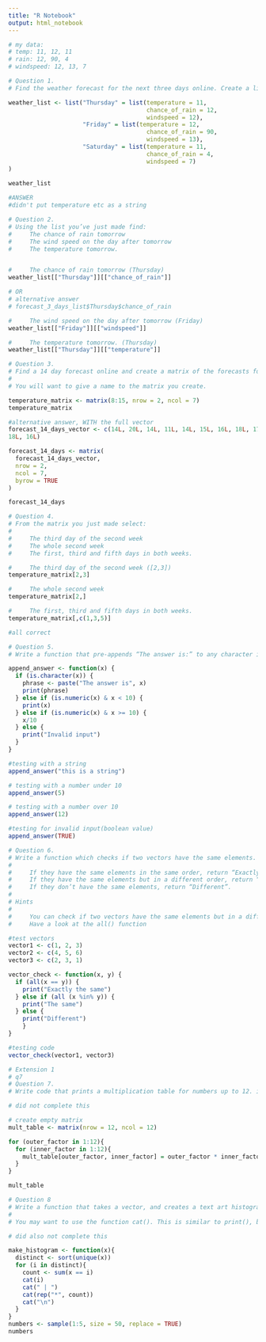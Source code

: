 ```yaml
---
title: "R Notebook"
output: html_notebook
---
```


```r
# my data:
# temp: 11, 12, 11
# rain: 12, 90, 4
# windspeed: 12, 13, 7
```

```r
# Question 1.
# Find the weather forecast for the next three days online. Create a list of lists in which each inner list should be labelled with the name of the day of the week. Each inner list should contain named elements telling you the temperature, chance of rain and wind speed.

weather_list <- list("Thursday" = list(temperature = 11, 
                                       chance_of_rain = 12, 
                                       windspeed = 12),
                     "Friday" = list(temperature = 12, 
                                       chance_of_rain = 90, 
                                       windspeed = 13),
                     "Saturday" = list(temperature = 11, 
                                       chance_of_rain = 4, 
                                       windspeed = 7)
)
  
weather_list

#ANSWER
#didn't put temperature etc as a string

```

```r
# Question 2.
# Using the list you’ve just made find:
#     The chance of rain tomorrow
#     The wind speed on the day after tomorrow
#     The temperature tomorrow.


#     The chance of rain tomorrow (Thursday)
weather_list[["Thursday"]][["chance_of_rain"]]

# OR
# alternative answer
# forecast_3_days_list$Thursday$chance_of_rain

#     The wind speed on the day after tomorrow (Friday)
weather_list[["Friday"]][["windspeed"]]

#     The temperature tomorrow. (Thursday)
weather_list[["Thursday"]][["temperature"]]

```

```r
# Question 3.
# Find a 14 day forecast online and create a matrix of the forecasts for temperature, where each week is one row and columns correspond to days.
# 
# You will want to give a name to the matrix you create.

temperature_matrix <- matrix(8:15, nrow = 2, ncol = 7)
temperature_matrix

#alternative answer, WITH the full vector
forecast_14_days_vector <- c(14L, 20L, 14L, 11L, 14L, 15L, 16L, 18L, 17L, 13L, 16L, 16L, 
18L, 16L)

forecast_14_days <- matrix(
  forecast_14_days_vector,
  nrow = 2,
  ncol = 7, 
  byrow = TRUE
)

forecast_14_days

```

```r
# Question 4.
# From the matrix you just made select:
# 
#     The third day of the second week
#     The whole second week
#     The first, third and fifth days in both weeks.

#     The third day of the second week ([2,3])
temperature_matrix[2,3]

#     The whole second week
temperature_matrix[2,]

#     The first, third and fifth days in both weeks.
temperature_matrix[,c(1,3,5)]

#all correct
```

```r
# Question 5.
# Write a function that pre-appends “The answer is:” to any character input, while for numeric input, it either just returns the number for numbers less than 10, or divides the number by 10 for numbers greater than 10. For anything else return “Invalid input”.

append_answer <- function(x) {
  if (is.character(x)) {
    phrase <- paste("The answer is", x)
    print(phrase)
  } else if (is.numeric(x) & x < 10) { 
    print(x)
  } else if (is.numeric(x) & x >= 10) { 
    x/10
  } else {
    print("Invalid input")
  }
}

#testing with a string
append_answer("this is a string")

# testing with a number under 10
append_answer(5)

# testing with a number over 10
append_answer(12)

#testing for invalid input(boolean value)
append_answer(TRUE)

```

```r
# Question 6.
# Write a function which checks if two vectors have the same elements.
# 
#     If they have the same elements in the same order, return “Exactly the same”
#     If they have the same elements but in a different order, return “The same”
#     If they don’t have the same elements, return “Different”.
# 
# Hints
# 
#     You can check if two vectors have the same elements but in a different order by using sort to sort each vector first and then checking if they are equal.
#     Have a look at the all() function

#test vectors
vector1 <- c(1, 2, 3)
vector2 <- c(4, 5, 6)
vector3 <- c(2, 3, 1)

vector_check <- function(x, y) {
  if (all(x == y)) {
    print("Exactly the same")
  } else if (all (x %in% y)) {
    print("The same")
  } else { 
    print("Different")
    }
}

#testing code
vector_check(vector1, vector3)

```

```r
# Extension 1
# q7
# Question 7.
# Write code that prints a multiplication table for numbers up to 12. i.e. there will be 12 rows and 12 columns, and each element should be the row number multiplied by the column number.

# did not complete this

# create empty matrix
mult_table <- matrix(nrow = 12, ncol = 12)

for (outer_factor in 1:12){
  for (inner_factor in 1:12){
    mult_table[outer_factor, inner_factor] = outer_factor * inner_factor
  }
}

mult_table

```

```r
# Question 8
# Write a function that takes a vector, and creates a text art histogram, like the one below.
# 
# You may want to use the function cat(). This is similar to print(), but prints directly, without vector markers. You can also include newlines "\n" when using cat().

# did also not complete this

make_histogram <- function(x){
  distinct <- sort(unique(x))
  for (i in distinct){
    count <- sum(x == i)
    cat(i)
    cat(" | ")
    cat(rep("*", count))
    cat("\n")
  }
}
numbers <- sample(1:5, size = 50, replace = TRUE) 
numbers
```

